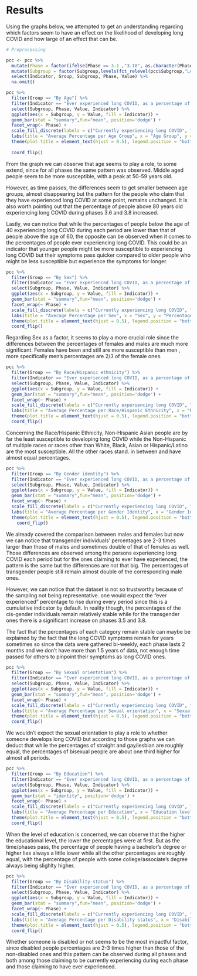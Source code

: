 # Results

Using the graphs below, we attempted to get an understanding regarding which factors seem to have an effect on the likelihood of developing long COVID and how large of an effect that can be.

```r
# Preprocessing

pcc <- pcc %>%
  mutate(Phase = factor(ifelse(Phase == 3.1 ,"3.10", as.character(Phase)), levels = c("3.5","3.6","3.7","3.8","3.9","3.10"))) %>%
  mutate(Subgroup = factor(Subgroup,levels(fct_relevel(pcc$Subgroup,"Less than a high school diploma","High school diploma or GED","Some college/Associate's degree","Bachelor's degree or higher")))) %>%
  select(Indicator, Group, Subgroup, Phase, Value) %>%
  na.omit()
```

```r
pcc %>%
  filter(Group == "By Age") %>%
  filter(Indicator == "Ever experienced long COVID, as a percentage of adults who ever had COVID" | Indicator == "Currently experiencing long COVID, as a percentage of adults who ever had COVID") %>%
  select(Subgroup, Phase, Value, Indicator) %>%
  ggplot(aes(x = Subgroup, y = Value, fill = Indicator)) +
  geom_bar(stat = "summary",fun="mean", position='dodge') +
  facet_wrap(~ Phase) +
  scale_fill_discrete(labels = c("Currently experiencing long COVID", "Ever experienced long COVID")) +
  labs(title = "Average Percentage per Age Group", x = "Age Group", y = "Percentage") +
  theme(plot.title = element_text(hjust = 0.5), legend.position = "bottom") +
  
  coord_flip()
```

From the graph we can observe that age seems to play a role, to some extend, since for all phases the same pattern was observed. Middle aged people seem to be more susceptible, with a peak at 50-59 years old.

However, as time passes, the differences seem to get smaller between age groups, almost disappearing but the pattern for the people who claim that they have experienced long COVID at some point, remains unchanged. It is also worth pointing out that the percentage of people above 80 years old experiencing long COVID during phases 3.6 and 3.8 increased.

Lastly, we can notice that while the percentages of people below the age of 40 experiencing long COVID during each period are lower than that of people above the age of 60, the opposite can be observed when it comes to the percentages of people ever experiencing long COVID. This could be an indicator that younger people might be more susceptible to experiencing long COVID but their symptoms pass quicker compared to older people who might be less susceptible but experience the symptoms for longer.

```r
pcc %>%
  filter(Group == "By Sex") %>%
  filter(Indicator == "Ever experienced long COVID, as a percentage of adults who ever had COVID" | Indicator == "Currently experiencing long COVID, as a percentage of adults who ever had COVID") %>%
  select(Subgroup, Phase, Value, Indicator) %>%
  ggplot(aes(x = Subgroup, y = Value, fill = Indicator)) +
  geom_bar(stat = "summary",fun="mean", position='dodge') +
  facet_wrap(~ Phase) +
  scale_fill_discrete(labels = c("Currently experiencing long COVID", "Ever experienced long COVID")) +
  labs(title = "Average Percentage per Sex", x = "Sex", y = "Percentage") +
  theme(plot.title = element_text(hjust = 0.5), legend.position = "bottom") +
  coord_flip()
```

Regarding Sex as a factor, it seems to play a more crucial role since the differences between the percentages of females and males are much more significant. Females have been and still are more susceptible than men , more specifically men's percentages are 2/3 of the female ones.

```r
pcc %>%
  filter(Group == "By Race/Hispanic ethnicity") %>%
  filter(Indicator == "Ever experienced long COVID, as a percentage of adults who ever had COVID" | Indicator == "Currently experiencing long COVID, as a percentage of adults who ever had COVID") %>%
  select(Subgroup, Phase, Value, Indicator) %>%
  ggplot(aes(x = Subgroup, y = Value, fill = Indicator)) +
  geom_bar(stat = "summary",fun="mean", position='dodge') +
  facet_wrap(~ Phase) +
  scale_fill_discrete(labels = c("Currently experiencing long COVID", "Ever experienced long COVID")) +
  labs(title = "Average Percentage per Race/Hispanic Ethnicity", x = "Race/Hispanic Ethnicity", y = "Average Percentage") +
  theme(plot.title = element_text(hjust = 0.5), legend.position = "bottom") +
  coord_flip()
```

Concerning the Race/Hispanic Ethnicity, Non-Hispanic Asian people are by far the least susceptible to developing long COVID while the Non-Hispanic of multiple races or races other than White, Black, Asian or Hispanic/Latino are the most susceptible. All the other races stand. in between and have almost equal percentages.

```r
pcc %>%
  filter(Group == "By Gender identity") %>%
  filter(Indicator == "Ever experienced long COVID, as a percentage of adults who ever had COVID" | Indicator == "Currently experiencing long COVID, as a percentage of adults who ever had COVID") %>%
  select(Subgroup, Phase, Value, Indicator) %>%
  ggplot(aes(x = Subgroup, y = Value, fill = Indicator)) +
  geom_bar(stat = "summary",fun="mean", position='dodge') +
  facet_wrap(~ Phase) +
  scale_fill_discrete(labels = c("Currently experiencing long COVID", "Ever experienced long COVID")) +
  labs(title = "Average Percentage per Gender Identity", x = "Gender Identity", y = "Average Percentage") +
  theme(plot.title = element_text(hjust = 0.5), legend.position = "bottom") +
    coord_flip()
```

We already covered the comparison between males and females but now we can notice that transgender individuals' percentages are 2-3 times larger than those of males and sometimes double of that of females as well. Those differences are observed among the persons experiencing long COVID each period but for the ones claiming to ever have experienced, the pattern is the same but the differences are not that big. The percentages of transgender people still remain almost double of the corresponding male ones.

However, we can notice that the dataset is not so trustworthy because of the sampling not being representative. one would expect the "ever experienced" percentage to rise during every period since this is a cumulative indicator by default. In reality though, the percentages of the cis-gender individuals remain relatively stable while for the transgender ones there is a significant increase on phases 3.5 and 3.8.

The fact that the percentages of each category remain stable can maybe be explained by the fact that the long COVID symptoms remain for years sometimes so since the data were gathered bi-weekly, each phase lasts 2 months and we don't have more than 1.5 years of data, not enough time passed for others to pinpoint their symptoms as long COVID ones.

```r
pcc %>%
  filter(Group == "By Sexual orientation") %>%
  filter(Indicator == "Ever experienced long COVID, as a percentage of adults who ever had COVID" | Indicator == "Currently experiencing long COVID, as a percentage of adults who ever had COVID") %>%
  select(Subgroup, Phase, Value, Indicator) %>%
  ggplot(aes(x = Subgroup, y = Value, fill = Indicator)) +
  geom_bar(stat = "summary",fun="mean", position='dodge') +
  facet_wrap(~ Phase) +
  scale_fill_discrete(labels = c("Currently experiencing long COVID", "Ever experienced long COVID")) +
  labs(title = "Average Percentage per Sexual orientation", x = "Sexual orientation", y = "Average Percentage") +
  theme(plot.title = element_text(hjust = 0.5), legend.position = "bottom") +
  coord_flip()
```

We wouldn't expect the sexual orientation to play a role to whether someone develops long COVID but according to those graphs we can deduct that while the percentages of straight and gay/lesbian are roughly equal, the percentages of bisexual people are about one third higher for almost all periods.

```r
pcc %>%
  filter(Group == "By Education") %>%
  filter(Indicator == "Ever experienced long COVID, as a percentage of adults who ever had COVID" | Indicator == "Currently experiencing long COVID, as a percentage of adults who ever had COVID") %>%
  select(Subgroup, Phase, Value, Indicator) %>%
  ggplot(aes(x = Subgroup, y = Value, fill = Indicator)) +
  geom_bar(stat = "identity", position='dodge') +
  facet_wrap(~ Phase) +
  scale_fill_discrete(labels = c("Currently experiencing long COVID", "Ever experienced long COVID")) +
  labs(title = "Average Percentage per Education", x = "Education level", y = "Average Percentage") +
  theme(plot.title = element_text(hjust = 0.5), legend.position = "bottom") +
  coord_flip()
```

When the level of education is concerned, we can observe that the higher the educational level, the lower the percentages were at first. But as the time/phases pass, the percentage of people having a bachelor's degree or higher lies always a little lower while all the other percentages are roughly equal, with the percentage of people with some college/associate's degree always being slighlty higher.

```r
pcc %>%
  filter(Group == "By Disability status") %>%
  filter(Indicator == "Ever experienced long COVID, as a percentage of adults who ever had COVID" | Indicator == "Currently experiencing long COVID, as a percentage of adults who ever had COVID") %>%
  select(Subgroup, Phase, Value, Indicator) %>%
  ggplot(aes(x = Subgroup, y = Value, fill = Indicator)) +
  geom_bar(stat = "summary",fun="mean", position='dodge') +
  facet_wrap(~ Phase) +
  scale_fill_discrete(labels = c("Currently experiencing long COVID", "Ever experienced long COVID")) +
  labs(title = "Average Percentage per Disability status", x = "Disability status", y = "Average Percentage")+
  theme(plot.title = element_text(hjust = 0.5), legend.position = "bottom") +
  coord_flip()
```

Whether someone is disabled or not seems to be the most impactful factor, since disabled people percentages are 2-3 times higher than those of the non-disabled ones and this pattern can be observed during all phases and both among those claiming to be currently experiencing during each phase and those claiming to have ever experienced.
